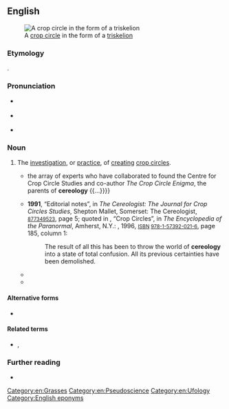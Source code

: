 ==English==
{{was wotd|2017|January|16}}
[[File:CropCircleSwirl.jpg|thumb|A [[crop circle]] in the form of a [[triskelion]]]]

===Etymology===
{{suffix|en|Ceres|gloss1=[[Roman]] [[goddess]] of [[agriculture]]|ology}}.

===Pronunciation===
* {{a|RP}} {{IPA|/sɪ.ə.ɹɪˈɒ.lə.dʒi/|lang=en}}
* {{a|GA}} {{IPA|/sɪ.ə.ɹɪˈɑ.lə.dʒi/|lang=en}}
* {{hyphenation|ce|re|o|lo|gy|lang=en}}

===Noun===
{{en-noun|-}}

# The [[investigation]], or [[practice]], of [[create|creating]] [[crop circle]]s.
#* {{quote-journal|magazine={{w|New Scientist}}|month=October–December|location=London|publisher=New Science Publications|year=1990|volume=128|page=61|issn=0262-4079|oclc=925606040|passage={{...}} the array of experts who have collaborated to found the Centre for Crop Circle Studies and co-author ''The Crop Circle Enigma'', the parents of '''cereology''' {{...}}}}
#* '''1991''', “Editorial notes”, in ''The Cereologist: The Journal for Crop Circles Studies'', Shepton Mallet, Somerset: The Cereologist, <small>{{w|OCLC}} [http://www.worldcat.org/oclc/877349523 877349523]</small>, page 5; quoted in {{w|Gordon Stein}}, “Crop Circles”, in ''The Encyclopedia of the Paranormal'', Amherst, N.Y.: {{w|Prometheus Books}}, 1996, <small>[[w:International Standard Book Number|ISBN]] [[Special:BookSources/9781573920216|978-1-57392-021-6]]</small>, page 185, column 1:
#*: The result of all this has been to throw the world of '''cereology''' into a state of total confusion. All its previous certainties have been demolished.
#* {{quote-journal|author=Leon Jaroff|authorlink=Leon Jaroff|title=It happens in the best circles|url=http://content.time.com/time/magazine/article/0,9171,157904,00.html|archiveurl=https://web.archive.org/web/20161111173219/http://content.time.com/time/magazine/article/0,9171,157904,00.html|archivedate=11 November 2016|magazine=[[w:Time (magazine)|Time]]|date=23 September 1991|passage=Saucer enthusiasts argued that the cropland patterns marked the landing spots of UFOs bearing visitors from space. Believers in the paranormal claimed the circles radiated mysterious energy forces. The patterns spawned a kind of intellectual cottage industry: no fewer than 35 Britons claim to be experts on the phenomenon. A new scientific discipline, '''cereology''', emerged. It is practiced by members of the Circles Effect Research Unit, a privately funded group headed by Wiltshire-based physicist Terence Meaden.}}
#* {{quote-book|author=Colin Andrews|author2=Stephen J. Spignesi|chapter=The Path|title=Crop Circles: Signs of Contact|location=Franklin Lakes, N.J.|publisher=New Page Books|year=2003|page=29, column 1|isbn=978-1-56414-674-8|passage=The world needed to be educated about the mysteries of '''cereology''', and that knowledge base had not been disseminated widely enough for my more "unusual" theories to be accepted, or at least considered, with reason and open-mindedness.}}

====Alternative forms====
* {{l|en|cerealogy}}

====Related terms====
* {{l|en|cereologist}}, {{l|en|cerealogist}}

===Further reading===
* {{pedia|crop circle}}

[[Category:en:Grasses]]
[[Category:en:Pseudoscience]]
[[Category:en:Ufology]]
[[Category:English eponyms]]